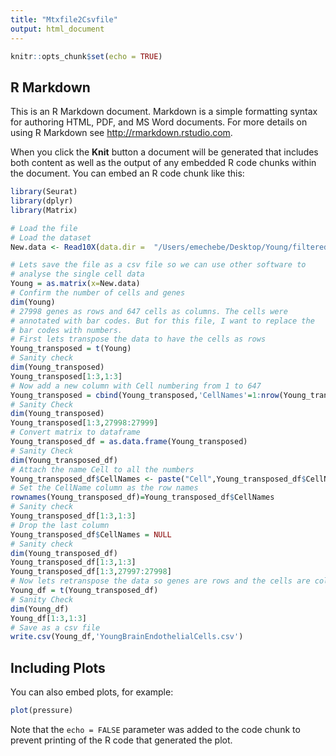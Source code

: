 ```yaml
---
title: "Mtxfile2Csvfile"
output: html_document
---
```


```r
knitr::opts_chunk$set(echo = TRUE)
```

## R Markdown

This is an R Markdown document. Markdown is a simple formatting syntax for authoring HTML, PDF, and MS Word documents. For more details on using R Markdown see <http://rmarkdown.rstudio.com>.

When you click the **Knit** button a document will be generated that includes both content as well as the output of any embedded R code chunks within the document. You can embed an R code chunk like this:

```r
library(Seurat)
library(dplyr)
library(Matrix)

# Load the file
# Load the dataset
New.data <- Read10X(data.dir =  "/Users/emechebe/Desktop/Young/filtered_gene_bc_matrices/mm10")

# Lets save the file as a csv file so we can use other software to
# analyse the single cell data
Young = as.matrix(x=New.data)
# Confirm the number of cells and genes
dim(Young)
# 27998 genes as rows and 647 cells as columns. The cells were
# annotated with bar codes. But for this file, I want to replace the
# bar codes with numbers.
# First lets transpose the data to have the cells as rows
Young_transposed = t(Young)
# Sanity check
dim(Young_transposed)
Young_transposed[1:3,1:3]
# Now add a new column with Cell numbering from 1 to 647
Young_transposed = cbind(Young_transposed,'CellNames'=1:nrow(Young_transposed))
# Sanity Check
dim(Young_transposed)
Young_transposed[1:3,27998:27999]
# Convert matrix to dataframe
Young_transposed_df = as.data.frame(Young_transposed)
# Sanity Check
dim(Young_transposed_df)
# Attach the name Cell to all the numbers
Young_transposed_df$CellNames <- paste("Cell",Young_transposed_df$CellNames, sep="_")
# Set the CellName column as the row names
rownames(Young_transposed_df)=Young_transposed_df$CellNames
# Sanity check
Young_transposed_df[1:3,1:3]
# Drop the last column 
Young_transposed_df$CellNames = NULL
# Sanity check
dim(Young_transposed_df)
Young_transposed_df[1:3,1:3]
Young_transposed_df[1:3,27997:27998]
# Now lets retranspose the data so genes are rows and the cells are columns
Young_df = t(Young_transposed_df)
# Sanity Check
dim(Young_df)
Young_df[1:3,1:3]
# Save as a csv file 
write.csv(Young_df,'YoungBrainEndothelialCells.csv')
```

## Including Plots

You can also embed plots, for example:

```r
plot(pressure)
```

Note that the `echo = FALSE` parameter was added to the code chunk to prevent printing of the R code that generated the plot.
